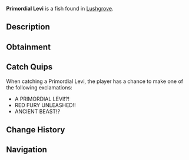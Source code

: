 {{FishInfobox
|image          = Primordial Levi.png
|rarity         = Secret
|sea            = Second Sea
|location       = [[Lushgrove]]
|sublocation    = 
|sources        = Fishing Rod
|radar_location = 
|prog_speed     = -85
|xp             = 6000
|weather        = Windy
|time           = Night
|season         = Autumn
|bait           = Luminous Larva
|base_weight    = 1200
|base_value     = 12000
|weight_range   = 750
|base_chance    = 1
|base_resil     = 3
}}
'''Primordial Levi''' is a {{Rarity|Secret}} fish found in [[Lushgrove]].

== Description ==
{{Description|A near-black fish with bright red accents, its menacing form a relic of a primal age.|Bestiary Entry}}

== Obtainment ==
{{Description|It stirs when the winds howl through the faded light.|Bestiary Hint}}
{{Fish Availability|
Lushgrove
|top_rods      = 
Free Spirit Rod\655.28\4588.14;
Azure Of Lagoon\588.32\4512.35;
Egg Rod\585.71\4574.83;
Blazebringer Rod\551.21\4187.52;
Great Dreamer Rod\526.54\4074.05;
Resourceful Rod\508.73\3844.29;
Destiny Rod\371.05\2656.2;
Event Horizon Rod\244.66\2612.24;
Astral Rod\244.66\2612.24;
Magma Rod\272.24\2951.08;
Verdant Shear Rod\513.72\4012.51;
Seraphic Rod\453.45\3541.74;
Challenger's Rod\443.77\3606.13;
Ethereal Prism Rod\428.58\3212.78;
Trident Rod\425.54\3323.75;
No-Life Rod\394.97\3226.26;
Rod Of The Forgotten Fang\372.49\2923.32;
Rod Of The Exalted One\343.09\2630.21;
Depthseeker Rod\330.15\2800.8;
Rod Of The Depths\316.18\2517.95;
Avalanche Rod\299.14\2543.45;
Volcanic Rod\294.38\2443.03;
Steady Rod\281.8\2490.89;
Zeus Rod\281.07\2332.62
|recommended   = Free Spirit Rod
}}

== Catch Quips ==
When catching a Primordial Levi, the player has a chance to make one of the following exclamations:
* A PRIMORDIAL LEVI!?!
* RED FURY UNLEASHED!!
* ANCIENT BEAST!?

== Change History ==
{{Change History|{{subst:Current Version}}}}

== Navigation ==
{{Fish Navbox|Lushgrove}}
